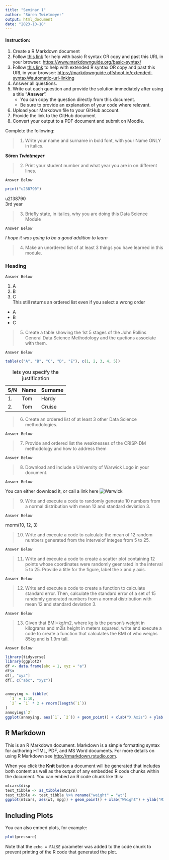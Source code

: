 ```yaml
---
title: "Seminar 1"
author: "Sören Twietmeyer"
output: html_document
date: "2023-10-18"
---
```


#### Instruction:

1.  Create a R Markdown document
2.  Follow [this link](https://www.markdownguide.org/basic-syntax/) for
    help with basic R syntax OR copy and past this URL in your browser:
    <https://www.markdownguide.org/basic-syntax/>
3.  Follow [this
    link](https://markdownguide.offshoot.io/extended-syntax/#automatic-url-linking)
    to help with extended R syntax OR copy and past this URL in your
    browser:
    <https://markdownguide.offshoot.io/extended-syntax/#automatic-url-linking>
4.  Answer all questions.
5.  Write out each question and provide the solution immediately after
    using a title “**Answer**”.
    - You can copy the question directly from this document.
    - Be sure to provide an explanation of your code where relevant.
6.  Upload your Markdown file to your GitHub account.
7.  Provide the link to the GitHub document
8.  Convert your output to a PDF document and submit on Moodle.

Complete the following:

> 1.  Write your name and surname in bold font, with your Name ONLY in
>     italics.

**Sören** ***Twietmeyer***

> 2.  Print your student number and what year you are in on different
>     lines.

    Answer Below
```r
print("u238790")
```
u2138790 \
3rd year \

> 3.  Briefly state, in italics, why you are doing this Data Science
>     Module

    Answer Below
*I hope it was going to be a good addition to learn*

> 4.  Make an unordered list of at least 3 things you have learned in
>     this module.


### Heading 
    Answer Below
1. A    
4. B    
3. C    
This still returns an ordered list even if you select a wrong order

+ A   
+ B   
+ C   


> 5.  Create a table showing the 1st 5 stages of the John Rollins
>     General Data Science Methodology and the quetions associate with
>     them.

    Answer Below
```r

table(c("A", "B", "C", "D", "E"), c(1, 2, 3, 4, 5))
```
|S/N|Name|Surname|
|:----|:----|:----|
|1.|Tom|Hardy|
|2.|Tom|Cruise|
: lets you specify the justification

> 6.  Create an ordered list of at least 3 other Data Science
>     methodologies.

    Answer Below

> 7.  Provide and ordered list the weaknesses of the CRISP-DM
>     methodology and how to address them

    Answer Below

> 8.  Download and include a University of Warwick Logo in your
>     document.

    Answer Below
You can either download it, or call a link here
![Warwick](https://warwick.ac.uk/about/campus/oculus-3-2.jpg)

> 9.  Write and execute a code to randomly generate 10 numbers from a
>     normal distribution with mean 12 and standard deviation 3.

    Answer Below
rnorm(10, 12, 3)

> 10. Write and execute a code to calculate the mean of 12 random
>     numbers generated from the intervalof integes from 5 to 25.

    Answer Below

> 11. Write and execute a code to create a scatter plot containing 12
>     points whose coordinates were randomly geenrated in the interval 5
>     to 25. Provide a title for the figure, label the x and y axis.

    Answer Below

> 12. Write and execute a code to create a function to calculate
>     standard error. Then, calculate the standard error of a set of 15
>     randomly generated numbers from a normal distribution with mean 12
>     and standard deviation 3.

    Answer Below

> 13. Given that BMI=kg/m2, where kg is the person’s weight in kilograms
>     and m2is height in meters squared, write and execute a code to
>     create a function that calculates the BMI of who weighs 85kg and
>     is 1.9m tall.

    Answer Below


```r
library(tidyverse)
library(ggplot2)
df <- data.frame(abc = 1, xyz = "a")
df$x
df[, "xyz"]
df[, c("abc", "xyz")]


annoying <- tibble(
  `1` = 1:10,
  `2` = `1` * 2 + rnorm(length(`1`))
)
annoying$`2`
ggplot(annoying, aes(`1`, `2`)) + geom_point() + xlab("X Axis") + ylab("Y Axis")


```

## R Markdown

This is an R Markdown document. Markdown is a simple formatting syntax for authoring HTML, PDF, and MS Word documents. For more details on using R Markdown see <http://rmarkdown.rstudio.com>.

When you click the **Knit** button a document will be generated that includes both content as well as the output of any embedded R code chunks within the document. You can embed an R code chunk like this:

```r
mtcars$disp
test_tibble <- as_tibble(mtcars)
test_tibble <- test_tibble %>% rename("weight" = "wt")
ggplot(mtcars, aes(wt, mpg)) + geom_point() + xlab("Weight") + ylab("Miles per gallon") + ggtitle("Weight and Miles per gallon of cars", subtitle = "Test")

```

## Including Plots

You can also embed plots, for example:

```r
plot(pressure)
```

Note that the `echo = FALSE` parameter was added to the code chunk to prevent printing of the R code that generated the plot.

